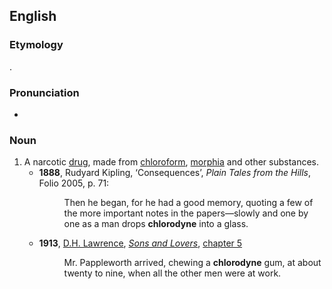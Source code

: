 ==English==
{{wikipedia|Chlorodyne}}

===Etymology===
{{blend|chloroform|anodyne|lang=en}}.

===Pronunciation===
* {{IPA|/ˈklɒɹədaɪn/|lang=en}}

===Noun===
{{en-noun|~}}

# A narcotic [[drug]], made from [[chloroform]], [[morphia]] and other substances.
#* '''1888''', Rudyard Kipling, ‘Consequences’, ''Plain Tales from the Hills'', Folio 2005, p. 71:
#*: Then he began, for he had a good memory, quoting a few of the more important notes in the papers—slowly and one by one as a man drops '''chlorodyne''' into a glass.
#* '''1913''', [[w:D. H. Lawrence|D.H. Lawrence]], ''[[s:Sons_and_Lovers|Sons and Lovers]]'', [[s:Sons and Lovers/Chapter V|chapter 5]]
#*: Mr. Pappleworth arrived, chewing a '''chlorodyne''' gum, at about twenty to nine, when all the other men were at work.